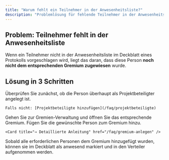 ```yaml
---
title: "Warum fehlt ein Teilnehmer in der Anwesenheitsliste?"
description: "Problemlösung für fehlende Teilnehmer in der Anwesenheitsliste"
---
```


## Problem: Teilnehmer fehlt in der Anwesenheitsliste

Wenn ein Teilnehmer nicht in der Anwesenheitsliste im Deckblatt eines Protokolls vorgeschlagen wird, liegt das daran, dass diese Person **noch nicht dem entsprechenden Gremium zugewiesen** wurde.

## Lösung in 3 Schritten

<Steps>
  <Step title="Projektbeteiligten prüfen">
    Überprüfen Sie zunächst, ob die Person überhaupt als Projektbeteiligter angelegt ist.
    
    Falls nicht: [Projektbeteiligte hinzufügen](/faq/projektbeteiligte)
  </Step>
  <Step title="Gremium öffnen">
    Gehen Sie zur Gremien-Verwaltung und öffnen Sie das entsprechende Gremium.
  </Step>
  <Step title="Person hinzufügen">
    Fügen Sie die gewünschte Person zum Gremium hinzu.
    
    <Card title="→ Detaillierte Anleitung" href="/faq/gremium-anlegen" />
  </Step>
</Steps>

Sobald alle erforderlichen Personen dem Gremium hinzugefügt wurden, können sie im Deckblatt als anwesend markiert und in den Verteiler aufgenommen werden. 